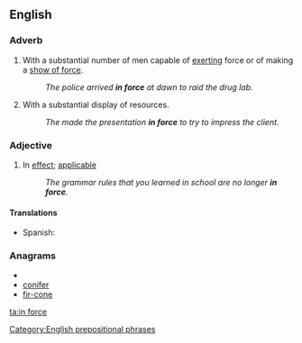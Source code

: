 ==English==

===Adverb===
{{en-adv|pos=[[in]] [[force]]|-}}
# With a substantial number of men capable of [[exerting]] force or of making a [[show of force]].
#: ''The police arrived '''in force''' at dawn to raid the drug lab.''
# With a substantial display of resources.
#: ''The made the presentation '''in force''' to try to impress the client.''

===Adjective===
{{en-adj|pos=[[in]] [[force]]|-}}
# In [[effect]]; [[applicable]]
#: ''The grammar rules that you learned in school are no longer '''in force'''.''

====Translations====
{{trans-top|applicable}}
* Spanish: {{t-|es|en vigor}}
{{trans-mid}}
{{trans-bottom}}

===Anagrams===
* {{alphagram|cefinor}}
* [[conifer#English|conifer]]
* [[fir-cone#English|fir-cone]]

[[Category:English prepositional phrases]]

[[ta:in force]]